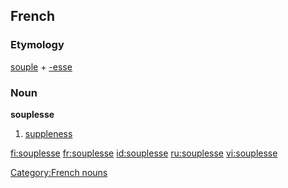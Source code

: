 ==French==
===Etymology===
[[souple]] + [[-esse]]

===Noun===
'''souplesse''' {{f}}
#[[suppleness]]

[[Category:French nouns]]

[[fi:souplesse]]
[[fr:souplesse]]
[[id:souplesse]]
[[ru:souplesse]]
[[vi:souplesse]]
